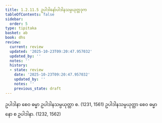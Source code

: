 ```yaml
---
title: 1.2.11.5 ဥပါဒါနော်ပါဒါနသမ္ပယုတ္တဒုက
tableOfContents: false
sidebar:
  order: 5
type: tipitaka
basket: ab
book: dhs
review:
  current: review
  updated: '2025-10-23T09:20:47.957032'
  updated_by: ''
  notes: ''
  history:
  - state: review
    date: '2025-10-23T09:20:47.957032'
    updated_by: ''
    notes: ''
    previous_state: draft
---
```



<ReviewStatus review={frontmatter.review} showDetails={true} />

<HypothesisAnnotation frontmatter={frontmatter} />

<DynamicBreadcrumb />

<Division number="95" book="dhs" e="ch" v="29" p="12">

<Paragraph number="223" book="dhs">
ဥပါဒါနာ စေဝ ဓမ္မာ ဥပါဒါနသမ္ပယုတ္တာ စ. (<Emphasis>1231, 1561</Emphasis>)
</Paragraph>

<Paragraph number="224" book="dhs">
ဥပါဒါနသမ္ပယုတ္တာ စေဝ ဓမ္မာ နော စ ဥပါဒါနာ. (<Emphasis>1232, 1562</Emphasis>)
</Paragraph>
</Division>